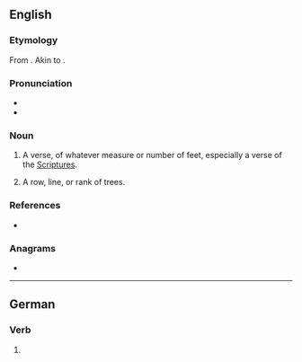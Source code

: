 {{also|Stich}}
==English==

===Etymology===
From {{etyl|grc|en}} {{m|grc|στίχος||line, row, verse|sc=polytonic}}. Akin to {{m|grc|στείχω||I go|sc=polytonic}}.

===Pronunciation===
* {{IPA|/stɪk/|lang=en}}
* {{homophones|lang=en|stick}}

===Noun===
{{en-noun}}

# {{lb|en|obsolete}} A verse, of whatever measure or number of feet, especially a verse of the [[Scriptures]].
# {{lb|en|obsolete}} A row, line, or rank of trees.

===References===
* {{R:Webster 1913}}

===Anagrams===
* {{anagrams|en|chist|chits|sicht|sitch}}

----

==German==

===Verb===
{{head|de|verb form}}

# {{de-verb form of|stechen|i|s}}